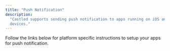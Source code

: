 ```yaml
---
title: "Push Notification"
description:
  "Castled supports sending push notification to apps running on iOS and Android
  devices."
---
```


Follow the links below for platform specific instructions to setup your apps for
push notification.

<CardGroup>
  <Card
    title="Android Setup"
    icon="android"
    href="/developer-resources/android-guide"
  ></Card>
  <Card
    title="iOS Setup"
    icon="apple"
    href="/developer-resources/ios-guide"
  ></Card>
</CardGroup>
